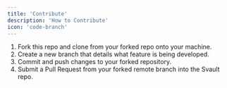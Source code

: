 ```yaml
---
title: 'Contribute'
description: 'How to Contribute'
icon: 'code-branch'
---
```


1. Fork this repo and clone from your forked repo onto your machine.
2. Create a new branch that details what feature is being developed.
3. Commit and push changes to your forked repository.
4. Submit a Pull Request from your forked remote branch into the Svault repo.